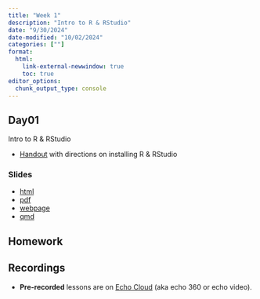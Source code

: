 ```yaml
---
title: "Week 1"
description: "Intro to R & RStudio"
date: "9/30/2024"
date-modified: "10/02/2024"
categories: [""]
format: 
  html:
    link-external-newwindow: true
    toc: true
editor_options: 
  chunk_output_type: console
---
```




## Day01 

Intro to R & RStudio

* [Handout](../resources/BSTA 511 text R info F24.pdf) with directions on installing R & RStudio

### Slides

* [html](../slides/Day01_bsta511.qmd)
* [pdf](https://drive.google.com/drive/folders/1I5-e1Dbso2jBYm5oIbMV0FqdpM-0q8pn)
* [webpage](../slides_md/Day01_bsta511_md.qmd)
* [qmd](https://github.com/niederhausen/BSTA_511_F24/blob/main/slides_md/Day01_bsta511_md.qmd)

## Homework

<!-- * [HW 1](../homework/HW_1_F24_bsta511.qmd) due on Sat, 10/7 -->

## Recordings

* __Pre-recorded__ lessons are on [Echo Cloud](https://echo360.org/section/4a58d645-5753-4e4f-b962-f8825f59baba/home) (aka echo 360 or echo video).


<!-- * __In-class__ recording links are on [Sakai](https://sakai.ohsu.edu/portal/site/BSTA-511-1-AA-F24/tool/1f70eae0-e36a-4052-9247-69c6917e6b73/). Navigate to _Course Materials_ -> _Schedule with links to in-class recordings_. Note that the password to the recordings is at the top of the page.  -->
